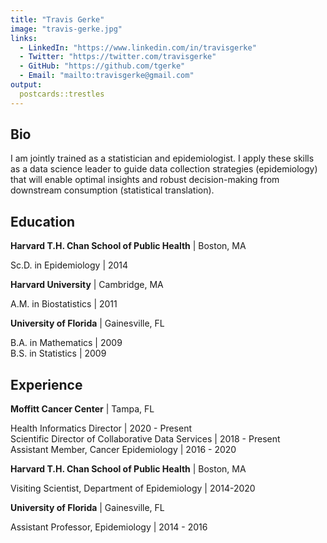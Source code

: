 ```yaml
---
title: "Travis Gerke"
image: "travis-gerke.jpg"
links:
  - LinkedIn: "https://www.linkedin.com/in/travisgerke"
  - Twitter: "https://twitter.com/travisgerke"
  - GitHub: "https://github.com/tgerke"
  - Email: "mailto:travisgerke@gmail.com"
output:
  postcards::trestles
---
```

 
## Bio

I am jointly trained as a statistician and epidemiologist. I apply these skills as a data science leader to guide data collection strategies (epidemiology) that will enable optimal insights and robust decision-making from downstream consumption (statistical translation).

## Education

**Harvard T.H. Chan School of Public Health** | Boston, MA

Sc.D. in Epidemiology | 2014

**Harvard University** | Cambridge, MA

A.M. in Biostatistics | 2011

**University of Florida** | Gainesville, FL

B.A. in Mathematics | 2009<br>
B.S. in Statistics | 2009

## Experience

**Moffitt Cancer Center** | Tampa, FL

Health Informatics Director | 2020 - Present<br>
Scientific Director of Collaborative Data Services | 2018 - Present<br>
Assistant Member, Cancer Epidemiology | 2016 - 2020

**Harvard T.H. Chan School of Public Health** | Boston, MA

Visiting Scientist, Department of Epidemiology | 2014-2020

**University of Florida** | Gainesville, FL

Assistant Professor, Epidemiology | 2014 - 2016

